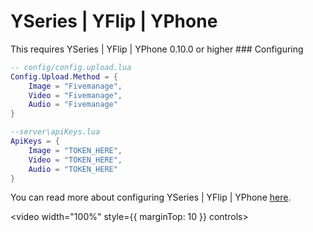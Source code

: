 
# YSeries | YFlip | YPhone

<Callout type="warning" emoji="⚠️">
    This requires YSeries | YFlip | YPhone 0.10.0 or higher
</Callout>
### Configuring

```lua
-- config/config.upload.lua
Config.Upload.Method = {
    Image = "Fivemanage",
    Video = "Fivemanage",
    Audio = "Fivemanage"
}
```

```lua
--server\apiKeys.lua
ApiKeys = {
    Image = "TOKEN_HERE",
    Video = "TOKEN_HERE",
    Audio = "TOKEN_HERE"
}
```

You can read more about configuring YSeries | YFlip | YPhone [here](https://docs.yseries.live/phone/configure#camera).


<video width="100%" style={{ marginTop: 10 }} controls>
    <source src="https://r2.fivemanage.com/fivemanage_yflip_tutorial.mp4" type="video/mp4" />
</video>

